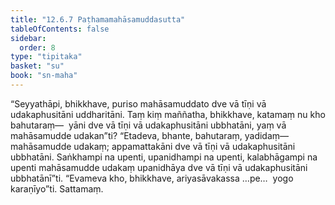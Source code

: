 ```yaml
---
title: "12.6.7 Paṭhamamahāsamuddasutta"
tableOfContents: false
sidebar:
  order: 8
type: "tipitaka"
basket: "su"
book: "sn-maha"
---
```



<DynamicBreadcrumb />

<Division number="1127" book="sn-maha">

<Paragraph number="2421" book="sn-maha">
“Seyyathāpi, bhikkhave, puriso mahāsamuddato dve vā tīṇi vā udakaphusitāni uddharitāni. Taṃ kiṃ maññatha, bhikkhave, katamaṃ nu kho bahutaraṃ—  yāni dve vā tīṇi vā udakaphusitāni ubbhatāni, yaṃ vā mahāsamudde udakan”ti? “Etadeva, bhante, bahutaraṃ, yadidaṃ—  mahāsamudde udakaṃ; appamattakāni dve vā tīṇi vā udakaphusitāni ubbhatāni. Saṅkhampi na upenti, upanidhampi na upenti, kalabhāgampi na upenti mahāsamudde udakaṃ upanidhāya dve vā tīṇi vā udakaphusitāni ubbhatānī”ti. “Evameva kho, bhikkhave, ariyasāvakassa …pe…  yogo karaṇīyo”ti.

</Paragraph>
</Division>

<Paragraph number="2422" type="center" book="sn-maha">
Sattamaṃ.
</Paragraph>
